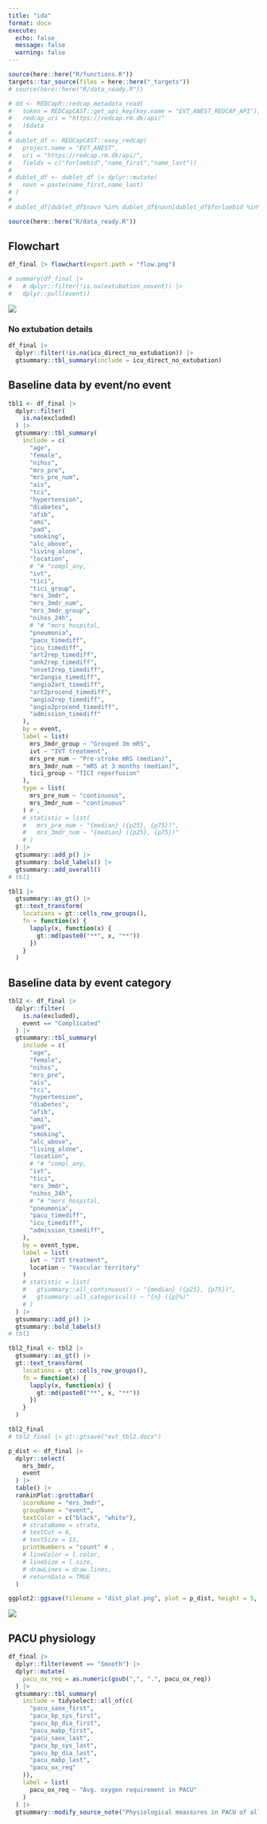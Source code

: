 ```yaml
---
title: "ida"
format: docx
execute:
  echo: false
  message: false
  warning: false
---
```


```r
source(here::here("R/functions.R"))
targets::tar_source(files = here::here("_targets"))
# source(here::here("R/data_ready.R"))
```

```r
# dd <- REDCapR::redcap_metadata_read(
#   token = REDCapCAST::get_api_key(key.name = "EVT_ANEST_REDCAP_API"),
#   redcap_uri = "https://redcap.rm.dk/api/"
#   )$data
#
# dublet_df <- REDCapCAST::easy_redcap(
#   project.name = "EVT_ANEST",
#   uri = "https://redcap.rm.dk/api/",
#   fields = c("forloebid","name_first","name_last"))
#
# dublet_df <- dublet_df |> dplyr::mutate(
#   navn = paste(name_first,name_last)
# )
#
# dublet_df[dublet_df$navn %in% dublet_df$navn[dublet_df$forloebid %in% dublet_df$forloebid[duplicated(dublet_df$navn)]],] |> View()
```


```r
source(here::here("R/data_ready.R"))
```


## Flowchart

```r
df_final |> flowchart(export.path = "flow.png")

# summary(df_final |>
#   # dplyr::filter(!is.na(extubation_novent)) |>
#   dplyr::pull(event))
```

![](flow.png)

### No extubation details

```r
df_final |>
  dplyr::filter(!is.na(icu_direct_no_extubation)) |>
  gtsummary::tbl_summary(include = icu_direct_no_extubation)
```

## Baseline data by event/no event

```r
tbl1 <- df_final |>
  dplyr::filter(
    is.na(excluded)
  ) |>
  gtsummary::tbl_summary(
    include = c(
      "age",
      "female",
      "nihss",
      "mrs_pre",
      "mrs_pre_num",
      "ais",
      "tci",
      "hypertension",
      "diabetes",
      "afib",
      "ami",
      "pad",
      "smoking",
      "alc_above",
      "living_alone",
      "location",
      # "# "compl_any,
      "ivt",
      "tici",
      "tici_group",
      "mrs_3mdr",
      "mrs_3mdr_num",
      "mrs_3mdr_group",
      "nihss_24h",
      # "# "mors_hospital,
      "pneumonia",
      "pacu_timediff",
      "icu_timediff",
      "art2rep_timediff",
      "ank2rep_timediff",
      "onset2rep_timediff",
      "mr2angio_timediff",
      "angio2art_timediff",
      "art2procend_timediff",
      "angio2rep_timediff",
      "angio2procend_timediff",
      "admission_timediff"
    ),
    by = event,
    label = list(
      mrs_3mdr_group ~ "Grouped 3m mRS",
      ivt ~ "IVT treatment",
      mrs_pre_num ~ "Pre-stroke mRS (median)",
      mrs_3mdr_num ~ "mRS at 3 months (median)",
      tici_group ~ "TICI reperfusion"
    ),
    type = list(
      mrs_pre_num ~ "continuous",
      mrs_3mdr_num ~ "continuous"
    ) # ,
    # statistic = list(
    #   mrs_pre_num ~ "{median} ({p25}, {p75})",
    #   mrs_3mdr_num ~ "{median} ({p25}, {p75})"
    # )
  ) |>
  gtsummary::add_p() |>
  gtsummary::bold_labels() |>
  gtsummary::add_overall()
# tbl1

tbl1 |>
  gtsummary::as_gt() |>
  gt::text_transform(
    locations = gt::cells_row_groups(),
    fn = function(x) {
      lapply(x, function(x) {
        gt::md(paste0("**", x, "**"))
      })
    }
  )
```

## Baseline data by event category

```r
tbl2 <- df_final |>
  dplyr::filter(
    is.na(excluded),
    event == "Complicated"
  ) |>
  gtsummary::tbl_summary(
    include = c(
      "age",
      "female",
      "nihss",
      "mrs_pre",
      "ais",
      "tci",
      "hypertension",
      "diabetes",
      "afib",
      "ami",
      "pad",
      "smoking",
      "alc_above",
      "living_alone",
      "location",
      # "# "compl_any,
      "ivt",
      "tici",
      "mrs_3mdr",
      "nihss_24h",
      # "# "mors_hospital,
      "pneumonia",
      "pacu_timediff",
      "icu_timediff",
      "admission_timediff",
    ),
    by = event_type,
    label = list(
      ivt ~ "IVT treatment",
      location ~ "Vascular territory"
    )
    # statistic = list(
    #   gtsummary::all_continuous() ~ "{median} ({p25}, {p75})",
    #   gtsummary::all_categorical() ~ "{n} ({p}%)"
    # )
  ) |>
  gtsummary::add_p() |>
  gtsummary::bold_labels()
# tbl1

tbl2_final <- tbl2 |>
  gtsummary::as_gt() |>
  gt::text_transform(
    locations = gt::cells_row_groups(),
    fn = function(x) {
      lapply(x, function(x) {
        gt::md(paste0("**", x, "**"))
      })
    }
  )

tbl2_final
# tbl2_final |> gt::gtsave("evt_tbl2.docx")
```

```r
p_dist <- df_final |>
  dplyr::select(
    mrs_3mdr,
    event
  ) |>
  table() |>
  rankinPlot::grottaBar(
    scoreName = "mrs_3mdr",
    groupName = "event",
    textColor = c("black", "white"),
    # strataName = strata,
    # textCut = 6,
    # textSize = 13,
    printNumbers = "count" # ,
    # lineColor = l.color,
    # lineSize = l.size,
    # drawLines = draw.lines,
    # returnData = TRUE
  )

ggplot2::ggsave(filename = "dist_plot.png", plot = p_dist, height = 5, width = 14, units = "cm", dpi = 300, scale = 2)
```

![](dist_plot.png)

## PACU physiology

```r
df_final |>
  dplyr::filter(event == "Smooth") |>
  dplyr::mutate(
    pacu_ox_req = as.numeric(gsub(",", ".", pacu_ox_req))
  ) |>
  gtsummary::tbl_summary(
    include = tidyselect::all_of(c(
      "pacu_saox_first",
      "pacu_bp_sys_first",
      "pacu_bp_dia_first",
      "pacu_mabp_first",
      "pacu_saox_last",
      "pacu_bp_sys_last",
      "pacu_bp_dia_last",
      "pacu_mabp_last",
      "pacu_ox_req"
    )),
    label = list(
      pacu_ox_req ~ "Avg. oxygen requirement in PACU"
    )
  ) |>
  gtsummary::modify_source_note("Physiological meassures in PACU of all non-event patients.")
```


